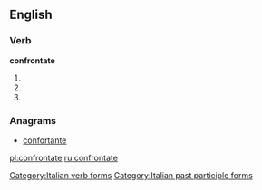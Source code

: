 ==English==

===Verb===
'''confrontate'''

# {{conjugation of|confrontare||2|p|pres|ind|lang=it}}
# {{conjugation of|confrontare||2|p|imp|lang=it}}
# {{feminine plural of|confrontato|lang=it}}

===Anagrams===
* [[confortante#Italian|confortante]]

[[Category:Italian verb forms]]
[[Category:Italian past participle forms]]

[[pl:confrontate]]
[[ru:confrontate]]